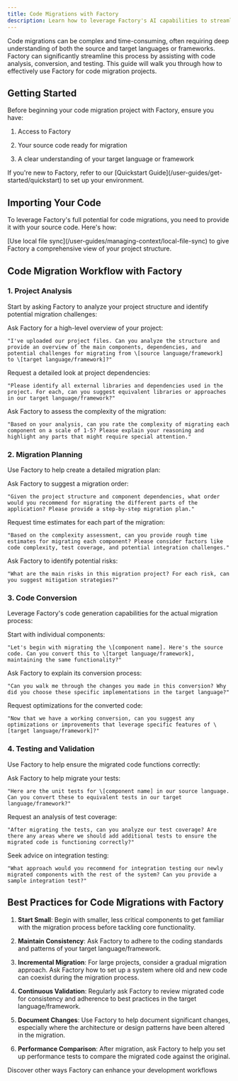 ```yaml
---
title: Code Migrations with Factory
description: Learn how to leverage Factory's AI capabilities to streamline and automate the process of migrating code between languages or frameworks
---
```


Code migrations can be complex and time-consuming, often requiring deep understanding of both the source and target languages or frameworks. Factory can significantly streamline this process by assisting with code analysis, conversion, and testing. This guide will walk you through how to effectively use Factory for code migration projects.

## Getting Started

Before beginning your code migration project with Factory, ensure you have:

1. Access to Factory

2. Your source code ready for migration

3. A clear understanding of your target language or framework

<Note>
  If you're new to Factory, refer to our [Quickstart Guide](/user-guides/get-started/quickstart) to set up your environment.
</Note>

## Importing Your Code

To leverage Factory's full potential for code migrations, you need to provide it with your source code. Here's how:

<CardGroup cols={2}>
  <Card title="Local File Sync" icon="file-arrow-up">
    [Use local file sync](/user-guides/managing-context/local-file-sync) to give Factory a comprehensive view of your project structure.
  </Card>
</CardGroup>

## Code Migration Workflow with Factory

### 1. Project Analysis

Start by asking Factory to analyze your project structure and identify potential migration challenges:

<Steps>
  <Step title="Overview Request">
    Ask Factory for a high-level overview of your project:

    "I've uploaded our project files. Can you analyze the structure and provide an overview of the main components, dependencies, and potential challenges for migrating from \[source language/framework] to \[target language/framework]?"
  </Step>

  <Step title="Dependency Analysis">
    Request a detailed look at project dependencies:

    "Please identify all external libraries and dependencies used in the project. For each, can you suggest equivalent libraries or approaches in our target language/framework?"
  </Step>

  <Step title="Complexity Assessment">
    Ask Factory to assess the complexity of the migration:

    "Based on your analysis, can you rate the complexity of migrating each component on a scale of 1-5? Please explain your reasoning and highlight any parts that might require special attention."
  </Step>
</Steps>

### 2. Migration Planning

Use Factory to help create a detailed migration plan:

<AccordionGroup>
  <Accordion title="Prioritization">
    Ask Factory to suggest a migration order:

    "Given the project structure and component dependencies, what order would you recommend for migrating the different parts of the application? Please provide a step-by-step migration plan."
  </Accordion>

  <Accordion title="Time Estimation">
    Request time estimates for each part of the migration:

    "Based on the complexity assessment, can you provide rough time estimates for migrating each component? Please consider factors like code complexity, test coverage, and potential integration challenges."
  </Accordion>

  <Accordion title="Risk Assessment">
    Ask Factory to identify potential risks:

    "What are the main risks in this migration project? For each risk, can you suggest mitigation strategies?"
  </Accordion>
</AccordionGroup>

### 3. Code Conversion

Leverage Factory's code generation capabilities for the actual migration process:

<Steps>
  <Step title="Component Migration">
    Start with individual components:

    "Let's begin with migrating the \[component name]. Here's the source code. Can you convert this to \[target language/framework], maintaining the same functionality?"
  </Step>

  <Step title="Code Review">
    Ask Factory to explain its conversion process:

    "Can you walk me through the changes you made in this conversion? Why did you choose these specific implementations in the target language?"
  </Step>

  <Step title="Optimization">
    Request optimizations for the converted code:

    "Now that we have a working conversion, can you suggest any optimizations or improvements that leverage specific features of \[target language/framework]?"
  </Step>
</Steps>

### 4. Testing and Validation

Use Factory to help ensure the migrated code functions correctly:

<AccordionGroup>
  <Accordion title="Test Migration">
    Ask Factory to help migrate your tests:

    "Here are the unit tests for \[component name] in our source language. Can you convert these to equivalent tests in our target language/framework?"
  </Accordion>

  <Accordion title="Test Coverage Analysis">
    Request an analysis of test coverage:

    "After migrating the tests, can you analyze our test coverage? Are there any areas where we should add additional tests to ensure the migrated code is functioning correctly?"
  </Accordion>

  <Accordion title="Integration Testing">
    Seek advice on integration testing:

    "What approach would you recommend for integration testing our newly migrated components with the rest of the system? Can you provide a sample integration test?"
  </Accordion>
</AccordionGroup>

## Best Practices for Code Migrations with Factory

1. **Start Small**: Begin with smaller, less critical components to get familiar with the migration process before tackling core functionality.

2. **Maintain Consistency**: Ask Factory to adhere to the coding standards and patterns of your target language/framework.

3. **Incremental Migration**: For large projects, consider a gradual migration approach. Ask Factory how to set up a system where old and new code can coexist during the migration process.

4. **Continuous Validation**: Regularly ask Factory to review migrated code for consistency and adherence to best practices in the target language/framework.

5. **Document Changes**: Use Factory to help document significant changes, especially where the architecture or design patterns have been altered in the migration.

6. **Performance Comparison**: After migration, ask Factory to help you set up performance tests to compare the migrated code against the original.

<Card title="Explore More Use Cases" icon="lightbulb" href="/user-guides/sessions-in-factory/use-cases">
  Discover other ways Factory can enhance your development workflows
</Card>